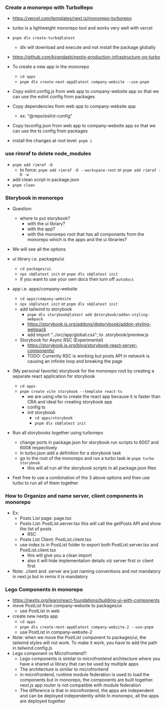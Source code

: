 ### Create a monorepo with TurboRepo

- https://vercel.com/templates/next.js/monorepo-turborepo
- turbo is a lightweight monorepo tool and works very well with vercel
- `pnpm dlx create-turbo@latest`
  - dlx will download and execute and not install the package globally
- https://github.com/kirandash/nextjs-production-infrastructure-on-turbo

- To create a new app in the monorepo
  - `cd apps`
  - `pnpm dlx create-next-app@latest company-website --use-pnpm`
- Copy eslint.config.js from web app to company-website app so that we can use the eslint config from packages
- Copy dependencies from web app to company-website app
  - ex: "@repo/eslint-config"
- Copy tsconfig.json from web app to company-website app so that we can use the ts config from packages
- install the changes at root level: `pnpm i`

### use rimraf to delete node_modules

- `pnpm add rimraf -D`
  - to force: `pnpm add rimraf -D --workspace-root` or `pnpm add rimraf -D -w`
- add clean script in package.json
- `pnpm clean`

### Storybook in monorepo

- Question:

  - where to put storybook?
    - with the ui library?
    - with the app?
    - with the monorepo root that has all components from the monorepo which is the apps and the ui libraries?

- We will see all the options
- ui library i.e. packages/ui
  - `cd packages/ui`
  - `npx sb@latest init` or `pnpm dlx sb@latest init`
  - if you want to use your own docs then turn off `autodocs`
- app i.e. apps/company-website
  - `cd apps/company-website`
  - `npx sb@latest init` or `pnpm dlx sb@latest init`
  - add tailwind to storybook
    - `pnpm dlx storybook@latest add @storybook/addon-styling-webpack`
    - https://storybook.js.org/addons/@storybook/addon-styling-webpack
    - add import "../src/app/global.css"; to .storybook/preview.js
  - Storybook for Async RSC (Experimental)
    - https://storybook.js.org/blog/storybook-react-server-components/
    - TODO: Currently RSC is working but posts API in network is causing an infinite loop and breaking the page
- (My personal favorite) storybook for the monorepo root by creating a separate react application for storybook

  - `cd apps`
  - `pnpm create vite storybook --template react-ts`
    - we are using vite to create the react app because it is faster than CRA and ideal for creating storybook app
    - config ts
    - init storybook
      - `cd apps/storybook`
      - `pnpm dlx sb@latest init`

- Run all storybooks together using turborepo
  - change ports in package.json for storybook run scripts to 6007 and 6008 respectively
  - in turbo.json add a definition for a storybook task
  - go to the root of the monorepo and run a turbo task ie `pnpm turbo storybook`
    - this will all run all the storybook scripts in all package.json files
- Feel free to use a combination of the 3 above options and then use turbo to run all of them together

### How to Organize and name server, client components in monorepo

- Ex:
  - Posts List page: page.tsx
  - Posts List: PostList.server.tsx this will call the getPosts API and show the list of posts
    - RSC
  - Posts List Client: PostList.client.tsx
  - use index.ts in PostList folder to export both PostList.server.tsx and PostList.client.tsx
    - this will give you a clean import
    - also it will hide implementation details viz server first or client first
- Note: .client and .server are just naming conventions and not mandatory in next.js but in remix it is mandatory

### Lego Components in monorepo

- https://nextjs.org/learn/react-foundations/building-ui-with-components
- move PostList from company-website to packages/ui
  - use PostList in web
- create new nextjs app
  - `cd apps`
  - `pnpm dlx create-next-app@latest company-website-2 --use-pnpm`
  - use PostList in company-website-2
- Note: when we move the PostList component to packages/ui, the tailwind styles will not work. To make it work, you have to add the path in tailwind.config.js
- Lego component vs Microfrontend?:
  - Lego components is similar to microfrontend architecture where you have a shared ui library that can be used by multiple apps
  - The architecture is similar to microfrontend
  - in microfrontend, runtime module federation is used to load the components but in monorepo, the components are built together. next.js app router is not compatible with module federation
  - The difference is that in microfrontend, the apps are independent and can be deployed independently while In monorepo, all the apps are deployed together
